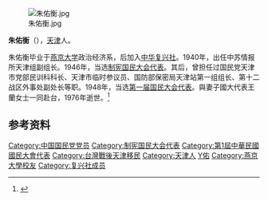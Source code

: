 [[File:朱佑衡.jpg|thumb]]

'''朱佑衡'''（{{bd|1912年||1976年|2月3日|catIdx=Zhu朱}}），[[天津市_(中華民國)|天津]]人。

朱佑衡毕业于[[燕京大学|燕京大学]]政治经济系，后加入[[中华复兴社|中华复兴社]]。1940年，出任中苏情报所天津组副组长。1946年，当选[[制宪国民大会代表|制宪国民大会代表]]。其后，曾担任过国民党天津市党部民训科科长、天津市临时参议员、国防部保密局天津站第一组组长、第十二战区外事处副处长等职。1948年，当选[[第一届国民大会代表|第一届国民大会代表]]。與妻子國大代表王蘭女士一同赴台，1976年逝世。<ref name="kmt">{{cite book|title=《中国国民党百年人物全书》|publisher=团结出版社|year=2005}}</ref>

== 参考资料 ==
{{reflist}}

{{DEFAULTSORT:Zhu朱}}
[[Category:中国国民党党员|Category:中国国民党党员]]
[[Category:制宪国民大会代表|Category:制宪国民大会代表]]
[[Category:第1屆中華民國國民大會代表|Category:第1屆中華民國國民大會代表]]
[[Category:台灣戰後天津移民|Category:台灣戰後天津移民]]
[[Category:天津人|Category:天津人]]
[[Category:朱姓|Y佑]]
[[Category:燕京大學校友|Category:燕京大學校友]]
[[Category:复兴社成员|Category:复兴社成员]]